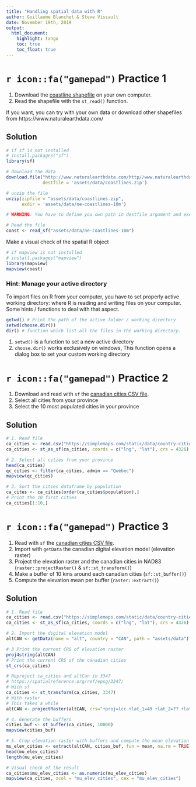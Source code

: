 ```yaml
---
title: "Handling spatial data with R"
author: Guillaume Blanchet & Steve Vissault
date: November 19th, 2019
output:
  html_document:
    highlight: tango
    toc: true
    toc_float: true
---
```


# `r icon::fa("gamepad")` Practice 1

1. Download the [coastline shapefile](https://www.naturalearthdata.com/http//www.naturalearthdata.com/download/10m/physical/ne_10m_coastline.zip) on your own computer.
2. Read the shapefile with the `st_read()` function.

If you want, you can try with your own data or download other shapefiles from https://www.naturalearthdata.com/

## Solution

```r
# if sf is not installed
# install.packages("sf")
library(sf)

# download the data 
download.file("http://www.naturalearthdata.com/http//www.naturalearthdata.com/download/10m/physical/ne_10m_coastline.zip", 
              destfile = 'assets/data/coastlines.zip')

# unzip the file
unzip(zipfile = "assets/data/coastlines.zip", 
      exdir = 'assets/data/ne-coastlines-10m')

# WARNING: You have to define you own path in destfile argument and exdir.

# Read the file
coast <- read_sf("assets/data/ne-coastlines-10m")
```
Make a visual check of the spatial R object

```r
# if mapview is not installed
# install.packages("mapview")
library(mapview)
mapview(coast)
```

### Hint: Manage your active directory

To import files on R from your computer, you have to set properly active working directory: where R is reading and writing files on your computer.
Some hints / functions to deal with that aspect.

```r
getwd() # Print the path of the active folder / working directory
setwd(choose.dir()) 
dir() # function which list all the files in the working directory.
```
1. `setwd()` is a function to set a new active directory
2. `choose.dir()` works exclusively on windows, This function opens a dialog box to set your custom working directory

# `r icon::fa("gamepad")` Practice 2


1. Download and read with `sf` the [canadian cities CSV file](https://simplemaps.com/static/data/country-cities/ca/ca.csv).
2. Select all cities from your province
3. Select the 10 most populated cities in your province

## Solution 

```r
# 1. Read file
ca_cities <- read.csv("https://simplemaps.com/static/data/country-cities/ca/ca.csv")
ca_cities <- st_as_sf(ca_cities, coords = c("lng", "lat"), crs = 4326)

# 2. Select all cities from your province
head(ca_cities)
qc_cities <- filter(ca_cities, admin == "Québec")
mapview(qc_cities)

# 3. Sort the cities dataframe by population
ca_cites <- ca_cities[order(ca_cities$population),]
# Print the 10 first cities
ca_cities[1:10,]
```

# `r icon::fa("gamepad")` Practice 3

1. Read with `sf` the [canadian cities CSV file](https://simplemaps.com/static/data/country-cities/ca/ca.csv).
2. Import with `getData` the canadian digital elevation model (elevation raster)
3. Project the elevation raster and the canadian cities in NAD83 (`raster::projectRaster()` & `sf::st_transform()`)
4. Make a buffer of 10 kms around each canadian cities (`sf::st_buffer()`)
5. Compute the elevation mean per buffer (`raster::extract()`) 

## Solution 

```r
# 1. Read file
ca_cities <- read.csv("https://simplemaps.com/static/data/country-cities/ca/ca.csv")
ca_cities <- st_as_sf(ca_cities, coords = c("lng", "lat"), crs = 4326)

# 2. Import the digital elevation model
altCAN <- getData(name = "alt", country = "CAN", path = "assets/data") # Coarse resolution

# 3 Print the current CRS of elevation raster 
proj4string(altCAN)
# Print the current CRS of the canadian cities
st_crs(ca_cities)

# Reproject ca_cities and altCan in 3347
# https://spatialreference.org/ref/epsg/3347/
# With sf
ca_cities <- st_transform(ca_cities, 3347)
# With raster
# This takes a while
altCAN <- projectRaster(altCAN, crs="+proj=lcc +lat_1=49 +lat_2=77 +lat_0=63.390675 +lon_0=-91.86666666666666 +x_0=6200000 +y_0=3000000 +ellps=GRS80 +datum=NAD83 +units=m +no_defs;")

# 4. Generate the buffers
cities_buf <- st_buffer(ca_cities, 10000)
mapview(cities_buf)

# 5. Crop elevation raster with buffers and compute the mean elevation
mu_elev_cities <- extract(altCAN, cities_buf, fun = mean, na.rm = TRUE)
head(mu_elev_cities)
length(mu_elev_cities)

# Visual check of the result
ca_cities$mu_elev_cities <- as.numeric(mu_elev_cities)
mapview(ca_cities, zcol = "mu_elev_cities", cex = "mu_elev_cities")
```